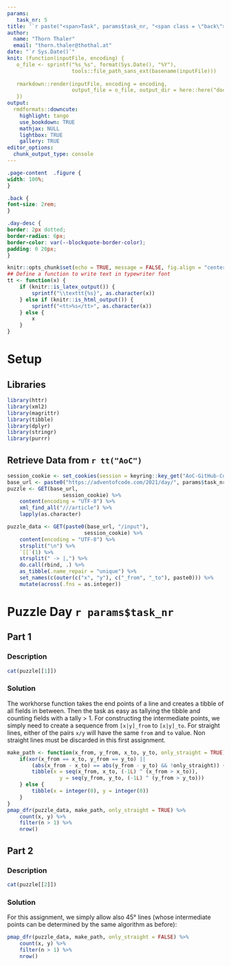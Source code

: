```yaml
---
params:
   task_nr: 5
title: '`r paste("<span>Task", params$task_nr, "<span class = \"back\"><a href = \"index.html\">", fontawesome::fa("home"), "</a></span></span>")`'
author: 
  name: "Thorn Thaler"
  email: "thorn.thaler@thothal.at"
date: "`r Sys.Date()`"
knit: (function(inputFile, encoding) {
   o_file <- sprintf("%s_%s", format(Sys.Date(), "%Y"), 
                     tools::file_path_sans_ext(basename(inputFile)))
                     
   rmarkdown::render(inputFile, encoding = encoding, 
                     output_file = o_file, output_dir = here::here("docs"))
   })
output: 
  rmdformats::downcute:
    highlight: tango
    use_bookdown: TRUE
    mathjax: NULL
    lightbox: TRUE
    gallery: TRUE
editor_options: 
  chunk_output_type: console
---
```


```css
.page-content  .figure {
width: 100%;
}

.back {
font-size: 2rem;
}

.day-desc {
border: 2px dotted;
border-radius: 6px;
border-color: var(--blockquote-border-color);
padding: 0 20px;
}
```


```r
knitr::opts_chunk$set(echo = TRUE, message = FALSE, fig.align = "center")
## Define a function to write text in typewriter font
tt <- function(x) {
	if (knitr::is_latex_output()) {
		sprintf("\\texttt{%s}", as.character(x))
	} else if (knitr::is_html_output()) {
		sprintf("<tt>%s</tt>", as.character(x))
	} else {
		x
	}
}
```

# Setup

## Libraries

```r
library(httr)
library(xml2)
library(magrittr)
library(tibble)
library(dplyr)
library(stringr)
library(purrr)
```

## Retrieve Data from `r tt("AoC")`


```r
session_cookie <- set_cookies(session = keyring::key_get("AoC-GitHub-Cookie"))
base_url <- paste0("https://adventofcode.com/2021/day/", params$task_nr)
puzzle <- GET(base_url,
				  session_cookie) %>% 
	content(encoding = "UTF-8") %>% 
	xml_find_all("///article") %>% 
	lapply(as.character)

puzzle_data <- GET(paste0(base_url, "/input"),
						 session_cookie) %>% 
	content(encoding = "UTF-8") %>% 
	strsplit("\n") %>% 
	`[[`(1) %>% 
	strsplit(" -> |,") %>% 
	do.call(rbind, .) %>% 
	as_tibble(.name_repair = "unique") %>% 
	set_names(c(outer(c("x", "y"), c("_from", "_to"), paste0))) %>% 
	mutate(across(.fns = as.integer))

```

# Puzzle Day `r params$task_nr`

## Part 1

### Description

```r
cat(puzzle[[1]])
```

### Solution

The workhorse function takes the end points of a line and creates a tibble of
all fields in between. Then the task as easy as tallying the tibble and counting
fields with a tally > 1. For constructing the intermediate points, we simply 
need to create a sequence from `[x|y]_from` to `[x|y]_to`. For straight lines, 
either of the pairs `x/y` will have the same `from` and `to` value. Non straight 
lines must be discarded in this first assignment.

```r
make_path <- function(x_from, y_from, x_to, y_to, only_straight = TRUE) {
	if(xor(x_from == x_to, y_from == y_to) || 
		(abs(x_from - x_to) == abs(y_from - y_to) && !only_straight)) {
		tibble(x = seq(x_from, x_to, (-1L) ^ (x_from > x_to)),
				 y = seq(y_from, y_to, (-1L) ^ (y_from > y_to)))
	} else {
		tibble(x = integer(0), y = integer(0))
	}
}
pmap_dfr(puzzle_data, make_path, only_straight = TRUE) %>% 
	count(x, y) %>% 
	filter(n > 1) %>% 
	nrow()
```

## Part 2

### Description

```r
cat(puzzle[[2]])
```

### Solution

For this assignment, we simply allow also 45° lines (whose intermediate points
can be determined by the same algorithm as before):

```r
pmap_dfr(puzzle_data, make_path, only_straight = FALSE) %>% 
	count(x, y) %>% 
	filter(n > 1) %>% 
	nrow()
```


